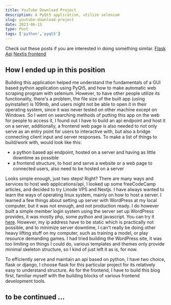 ```yaml
---
title: YouTube Download Project
description: A PyQt5 application, utilize selenium
slug: youtube-download-project
date: 2023-06-15
type: Post
tags: ['python','pyqt5']
---
```

Check out these posts if you are interested in doing something similar.
[Flask Api](/posts/youtube-download-app-flask)
[Nextjs frontend](/posts/youtube-download-app-nextjs)


## How I ended up in this position
Building this application helped me understand the fundamentals of a GUI based python application using PyQt5, and how to make automatic web scraping program with selenium.
However, to have other people utilize its functionality, there's a problem, the file size of the built app (using pyinstaller) is 109mb, and users might not be able to open it in their operating system, since it was never tested on other machine except on Windows.
So I went on searching methods of putting this app on the web for people to access it, I found out I have to build an api endpoint and host it on a server, additionally, a frontend web page is also needed to not only serve as an entry point for users to interactive with, but also a bridge connecting client input and server responses.
To make a list of things to build/work with, would look like this:
- a python based api endpoint, hosted on a server and having as little downtime as possible
- a frontend structure, to host and serve a website or a web page to connected users, also need to be hosted on a server

Looks simple enough, just two steps! Right? There are many ways and services to host web applications/api, I looked up some freeCodeCamp articles, and decided to try Linode VPS and Nextjs.
I have always wanted to learn the ways of operating linux system, mainly on how to host a server. I learned a few things about setting up server with WordPress at my local computer, but it was not enough, and not production ready.
I do however built a simple member login system using the server set up WordPress provides, it was mostly php, some python and javascript. You can try it [here](http://cosmowhale.asuscomm.com/website/).
However, my ip address have to be static which is practically not possible, and to minimize server downtime, I can't really be doing other heavy lifting stuff on my computer, such as training a model, or play resource demanding games.
I had tried building the WordPress site, it was too limiting on things I could do, various templates and themes only provide minimal skeleton structure, so I kind of just left it as is, for now.

To efficiently serve and maintain an api based on python, I have two choice, flask or django, I choose flask for this particular project for its relatively easy to understand structure.
As for the frontend, I have to build this blog first, familiar myself with the building blocks of various frontend development tools.

## to be continued ...